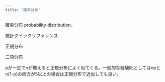 ```yaml
---
title: "確率分布"
---
```


確率分布
probability distribution。

統計クイックリファレンス 

正規分布

二項分布

pが一定でnが増えると正規分布によく似てくる。一般的な経験則としてはnpとn(1-p)の両方が5以上の場合は正規分布で近似しても良い。

